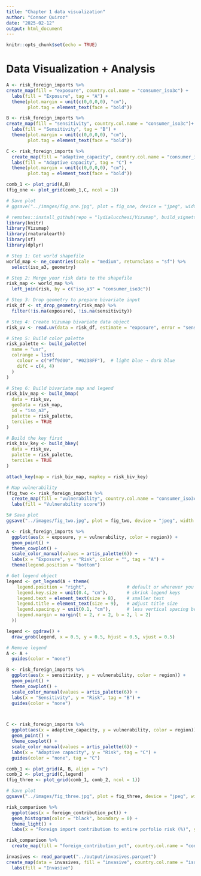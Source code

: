 ```yaml
---
title: "Chapter 1 data visualization"
author: "Connor Quiroz"
date: "2025-02-12"
output: html_document
---
```


```r
knitr::opts_chunk$set(echo = TRUE)
```

# Data Visualization + Analysis


```r
A <- risk_foreign_imports %>%
create_map(fill = "exposure", country.col.name = "consumer_iso3c") +
  labs(fill = "Exposure", tag = "A") + 
  theme(plot.margin = unit(c(0,0,0,0), "cm"),
        plot.tag = element_text(face = "bold"))

B <- risk_foreign_imports %>%
create_map(fill = "sensitivity", country.col.name = "consumer_iso3c")+
  labs(fill = "Sensitivity", tag = "B") + 
  theme(plot.margin = unit(c(0,0,0,0), "cm"),
        plot.tag = element_text(face = "bold"))

C <- risk_foreign_imports %>%
  create_map(fill = "adaptive_capacity", country.col.name = "consumer_iso3c") +
  labs(fill = "Adaptive capacity", tag = "C") + 
  theme(plot.margin = unit(c(0,0,0,0), "cm"),
        plot.tag = element_text(face = "bold"))

comb_1 <- plot_grid(A,B)
(fig_one <- plot_grid(comb_1,C, ncol = 1))

# Save plot
# ggsave("../images/fig_one.jpg", plot = fig_one, device = "jpeg", width = 6, height = 4, units = "in")
```

```r
# remotes::install_github(repo = "lydialucchesi/Vizumap", build_vignettes = TRUE, force = TRUE)
library(knitr)
library(Vizumap)
library(rnaturalearth)
library(sf)
library(dplyr)

# Step 1: Get world shapefile
world_map <- ne_countries(scale = "medium", returnclass = "sf") %>%
  select(iso_a3, geometry)

# Step 2: Merge your risk data to the shapefile
risk_map <- world_map %>%
  left_join(risk, by = c("iso_a3" = "consumer_iso3c"))

# Step 3: Drop geometry to prepare bivariate input
risk_df <- st_drop_geometry(risk_map) %>%
  filter(!is.na(exposure), !is.na(sensitivity))

# Step 4: Create Vizumap bivariate data object
risk_uv <- read.uv(data = risk_df, estimate = "exposure", error = "sensitivity")

# Step 5: Build color palette
risk_palette <- build_palette(
  name = "usr",
  colrange = list(
    colour = c("#ff9d00", "#0238FF"),  # light blue → dark blue
    difC = c(4, 4)
  )
)

# Step 6: Build bivariate map and legend
risk_biv_map <- build_bmap(
  data = risk_uv,
  geoData = risk_map,
  id = "iso_a3",
  palette = risk_palette,
  terciles = TRUE
)

# Build the key first
risk_biv_key <- build_bkey(
  data = risk_uv,
  palette = risk_palette,
  terciles = TRUE
)

attach_key(map = risk_biv_map, mapkey = risk_biv_key)
```


```r
# Map vulnerability
(fig_two <- risk_foreign_imports %>%
  create_map(fill = "vulnerability", country.col.name = "consumer_iso3c") +
  labs(fill = "Vulnerability score"))

5# Save plot
ggsave("../images/fig_two.jpg", plot = fig_two, device = "jpeg", width = 4, height = 3, units = "in")
```


```r
A <- risk_foreign_imports %>%
  ggplot(aes(x = exposure, y = vulnerability, color = region)) +
  geom_point() +
  theme_cowplot() +
  scale_color_manual(values = artis_palette(6)) +
  labs(x = "Exposure", y = "Risk", color = "", tag = "A") +
  theme(legend.position = "bottom")

# Get legend object
legend <- get_legend(A + theme(
    legend.position = "right",               # default or wherever you like
    legend.key.size = unit(0.4, "cm"),       # shrink legend keys
    legend.text = element_text(size = 8),    # smaller text
    legend.title = element_text(size = 9),   # adjust title size
    legend.spacing.y = unit(0.1, "cm"),      # less vertical spacing between items
    legend.margin = margin(t = 2, r = 2, b = 2, l = 2)
  ))

legend <- ggdraw() +
  draw_grob(legend, x = 0.5, y = 0.5, hjust = 0.5, vjust = 0.5)

# Remove legend
A <- A +
  guides(color = "none")

B <- risk_foreign_imports %>%
  ggplot(aes(x = sensitivity, y = vulnerability, color = region)) +
  geom_point() +
  theme_cowplot() +
  scale_color_manual(values = artis_palette(6)) +
  labs(x = "Sensitivity", y = "Risk", tag = "B") +
  guides(color = "none")



C <- risk_foreign_imports %>%
  ggplot(aes(x = adaptive_capacity, y = vulnerability, color = region)) +
  geom_point() +
  theme_cowplot() +
  scale_color_manual(values = artis_palette(6)) +
  labs(x = "Adaptive capacity", y = "Risk", tag = "C") +
  guides(color = "none", tag = "C")

comb_1 <- plot_grid(A, B, align = "v")
comb_2 <- plot_grid(C,legend)
(fig_three <- plot_grid(comb_1, comb_2, ncol = 1))

# Save plot
ggsave("../images/fig_three.jpg", plot = fig_three, device = "jpeg", width = 6, height = 4, units = "in")
```

```r
risk_comparison %>%
  ggplot(aes(x = foreign_contribution_pct)) +
  geom_histogram(color = "black", boundary = 0) +
  theme_light() +
  labs(x = "Foreign import contribution to entire porfolio risk (%)", y = "Number of countries")

risk_comparison %>%
  create_map(fill = "foreign_contribution_pct", country.col.name = "consumer_iso3c")
```

```r
invasives <- read_parquet("../output/invasives.parquet")
create_map(data = invasives, fill = "invasive", country.col.name = "iso3c", color.scale = FALSE) + scale_fill_manual(values = "darkred", na.value = "darkgrey") +
  labs(fill = "Invasive")
```

